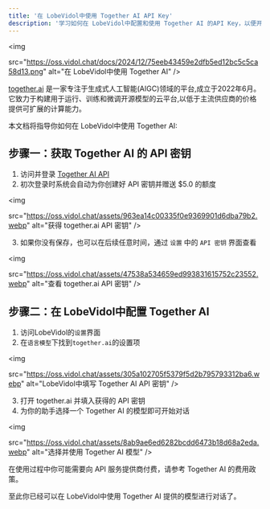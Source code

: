```yaml
---
title: '在 LobeVidol中使用 Together AI API Key'
description: '学习如何在 LobeVidol中配置和使用 Together AI 的API Key，以便开始对话和交互。'
---
```


<img
 
  src="https://oss.vidol.chat/docs/2024/12/75eeb43459e2dfb5ed12bc5c5ca58d13.png"
  alt="在 LobeVidol中使用 Together AI"
/>

[together.ai](https://www.together.ai/) 是一家专注于生成式人工智能(AIGC)领域的平台,成立于2022年6月。 它致力于构建用于运行、训练和微调开源模型的云平台,以低于主流供应商的价格提供可扩展的计算能力。

本文档将指导你如何在 LobeVidol中使用 Together AI:

## 步骤一：获取 Together AI 的 API 密钥

1. 访问并登录 [Together AI API](https://api.together.ai/)
2. 初次登录时系统会自动为你创建好 API 密钥并赠送 $5.0 的额度

<img
 
  src="https://oss.vidol.chat/assets/963ea14c00335f0e9369901d6dba79b2.webp"
  alt="获得 together.ai API 密钥"
/>

3. 如果你没有保存，也可以在后续任意时间，通过 `设置` 中的 `API 密钥` 界面查看

<img
 
  src="https://oss.vidol.chat/assets/47538a534659ed993831615752c23552.webp"
  alt="查看 together.ai API 密钥"
/>

## 步骤二：在 LobeVidol中配置 Together AI

1. 访问LobeVidol的`设置`界面
2. 在`语言模型`下找到`together.ai`的设置项

<img
 
  src="https://oss.vidol.chat/assets/305a102705f5379f5d2b795793312ba6.webp"
  alt="LobeVidol中填写 Together AI API 密钥"
/>

3. 打开 together.ai 并填入获得的 API 密钥
4. 为你的助手选择一个 Together AI 的模型即可开始对话

<img
 
  src="https://oss.vidol.chat/assets/8ab9ae6ed6282bcdd6473b18d68a2eda.webp"
  alt="选择并使用 Together AI 模型"
/>

<Warning>在使用过程中你可能需要向 API 服务提供商付费，请参考 Together AI 的费用政策。</Warning>

至此你已经可以在 LobeVidol中使用 Together AI 提供的模型进行对话了。
